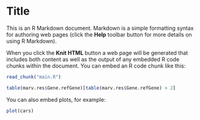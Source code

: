 Title
========================================================

This is an R Markdown document. Markdown is a simple formatting syntax for authoring web pages (click the **Help** toolbar button for more details on using R Markdown).

When you click the **Knit HTML** button a web page will be generated that includes both content as well as the output of any embedded R code chunks within the document. You can embed an R code chunk like this:

```r
read_chunk("main.R")

```

```r
table(marv.res$Gene.refGene)[table(marv.res$Gene.refGene) > 2]
```

You can also embed plots, for example:

```r
plot(cars)
```

